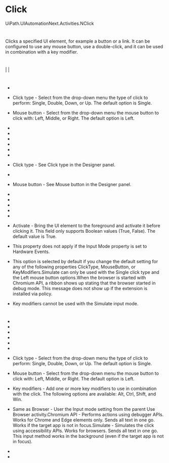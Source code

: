 ﻿# Click

UiPath.UIAutomationNext.Activities.NClick

# 

Clicks a specified UI element, for example a button or a link. It can be configured to use any
                mouse button, use a double-click, and it can be used in combination with a key
                modifier.







# 

|  |

# 



* 
* Click type - Select from the drop-down menu the type of click to perform: Single, Double, Down, or Up. The default option is Single.
* Mouse button - Select from the drop-down menu the mouse button to click with: Left, Middle, or Right. The default option is Left.
* 





* 
* 
* 
* 
* 



* Click type - See Click type in the Designer panel.
* 
* Mouse button - See Mouse button in the Designer panel.
* 
* 



* 
* 



* 



* Activate - Bring the UI element to the foreground and activate it before clicking it. This field only supports Boolean values (True, False). The default value is True.
* This property does not apply if the Input Mode property is set to Hardware Events.
* This option is selected by default if you change the default setting for any of the following properties ClickType, MouseButton, or KeyModifiers.Simulate can only be used with the Single click type and the Left mouse button options.When the browser is started with Chromium API, a ribbon shows up stating that the browser started in debug mode. This message does not show up if the extension is installed via policy.
* Key modifiers cannot be used with the Simulate input mode.

# 

* 
* 





* 
* 
* 
* 



* Click type - Select from the drop-down menu the type of click to perform: Single, Double, Down, or Up. The default option is Single.
* Mouse button - Select from the drop-down menu the mouse button to click with: Left, Middle, or Right. The default option is Left.
* Key modifiers - Add one or more key modifiers to use in combination with the click. The following options are available: Alt, Ctrl, Shift, and Win.
* Same as Browser - User the Input mode setting from the parent Use Browser activity.Chromium API - Performs actions using debugger APIs. Works for Chrome and Edge elements only. Sends all text in one go. Works if the target app is not in focus.Simulate - Simulates the click using accessibility APIs. Works for browsers. Sends all text in one go. This input method works in the background (even if the target app is not in focus).



* 
*
